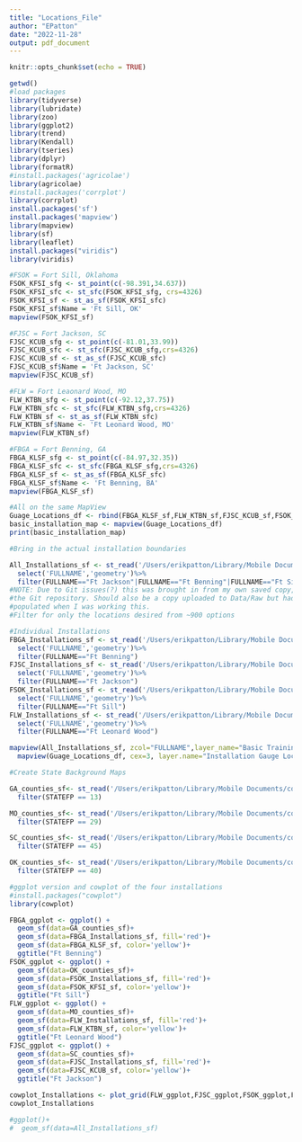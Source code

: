 ```yaml
---
title: "Locations_File"
author: "EPatton"
date: "2022-11-28"
output: pdf_document
---
```

```r
knitr::opts_chunk$set(echo = TRUE)
```

```r
getwd()
#load packages
library(tidyverse)
library(lubridate)
library(zoo)
library(ggplot2)
library(trend)
library(Kendall)
library(tseries)
library(dplyr)
library(formatR)
#install.packages('agricolae')
library(agricolae)
#install.packages('corrplot')
library(corrplot)
install.packages('sf')
install.packages('mapview')
library(mapview)
library(sf)
library(leaflet)
install.packages("viridis")
library(viridis)
```
```r
#FSOK = Fort Sill, Oklahoma
FSOK_KFSI_sfg <- st_point(c(-98.391,34.637))
FSOK_KFSI_sfc <- st_sfc(FSOK_KFSI_sfg, crs=4326)
FSOK_KFSI_sf <- st_as_sf(FSOK_KFSI_sfc)
FSOK_KFSI_sf$Name = 'Ft Sill, OK'
mapview(FSOK_KFSI_sf)

#FJSC = Fort Jackson, SC
FJSC_KCUB_sfg <- st_point(c(-81.01,33.99))
FJSC_KCUB_sfc <- st_sfc(FJSC_KCUB_sfg,crs=4326)
FJSC_KCUB_sf <- st_as_sf(FJSC_KCUB_sfc)
FJSC_KCUB_sf$Name = 'Ft Jackson, SC'
mapview(FJSC_KCUB_sf)

#FLW = Fort Leaonard Wood, MO
FLW_KTBN_sfg <- st_point(c(-92.12,37.75))
FLW_KTBN_sfc <- st_sfc(FLW_KTBN_sfg,crs=4326)
FLW_KTBN_sf <- st_as_sf(FLW_KTBN_sfc)
FLW_KTBN_sf$Name <- 'Ft Leonard Wood, MO'
mapview(FLW_KTBN_sf)

#FBGA = Fort Benning, GA
FBGA_KLSF_sfg <- st_point(c(-84.97,32.35))
FBGA_KLSF_sfc <- st_sfc(FBGA_KLSF_sfg,crs=4326)
FBGA_KLSF_sf <- st_as_sf(FBGA_KLSF_sfc)
FBGA_KLSF_sf$Name <- 'Ft Benning, BA'
mapview(FBGA_KLSF_sf)

#All on the same MapView
Guage_Locations_df <- rbind(FBGA_KLSF_sf,FLW_KTBN_sf,FJSC_KCUB_sf,FSOK_KFSI_sf)
basic_installation_map <- mapview(Guage_Locations_df)
print(basic_installation_map)
```

```r
#Bring in the actual installation boundaries

All_Installations_sf <- st_read('/Users/erikpatton/Library/Mobile Documents/com~apple~CloudDocs/Duke/Data_Dissertation/Map Data/tl_2019_us_mil/tl_2019_us_mil.shp')%>%
  select('FULLNAME','geometry')%>%
  filter(FULLNAME=="Ft Jackson"|FULLNAME=="Ft Benning"|FULLNAME=="Ft Sill"|FULLNAME=="Ft Leonard Wood")
#NOTE: Due to Git issues(?) this was brought in from my own saved copy, not from 
#the Git repository. Should also be a copy uploaded to Data/Raw but had not
#populated when I was working this.
#Filter for only the locations desired from ~900 options

#Individual Installations
FBGA_Installations_sf <- st_read('/Users/erikpatton/Library/Mobile Documents/com~apple~CloudDocs/Duke/Data_Dissertation/Map Data/tl_2019_us_mil/tl_2019_us_mil.shp')%>%
  select('FULLNAME','geometry')%>%
  filter(FULLNAME=="Ft Benning")
FJSC_Installations_sf <- st_read('/Users/erikpatton/Library/Mobile Documents/com~apple~CloudDocs/Duke/Data_Dissertation/Map Data/tl_2019_us_mil/tl_2019_us_mil.shp')%>%
  select('FULLNAME','geometry')%>%
  filter(FULLNAME=="Ft Jackson")
FSOK_Installations_sf <- st_read('/Users/erikpatton/Library/Mobile Documents/com~apple~CloudDocs/Duke/Data_Dissertation/Map Data/tl_2019_us_mil/tl_2019_us_mil.shp')%>%
  select('FULLNAME','geometry')%>%
  filter(FULLNAME=="Ft Sill")
FLW_Installations_sf <- st_read('/Users/erikpatton/Library/Mobile Documents/com~apple~CloudDocs/Duke/Data_Dissertation/Map Data/tl_2019_us_mil/tl_2019_us_mil.shp')%>%
  select('FULLNAME','geometry')%>%
  filter(FULLNAME=="Ft Leonard Wood")

mapview(All_Installations_sf, zcol="FULLNAME",layer_name="Basic Training Installations",alpha=1,legend=FALSE)+
  mapview(Guage_Locations_df, cex=3, layer.name="Installation Gauge Locations")
```
```r
#Create State Background Maps

GA_counties_sf<- st_read('/Users/erikpatton/Library/Mobile Documents/com~apple~CloudDocs/R Files/Patton_Guimond_ENV872_Final_Project/Data/Raw Data/cb_2018_us_county_20m') %>% 
  filter(STATEFP == 13) 

MO_counties_sf<- st_read('/Users/erikpatton/Library/Mobile Documents/com~apple~CloudDocs/R Files/Patton_Guimond_ENV872_Final_Project/Data/Raw Data/cb_2018_us_county_20m') %>% 
  filter(STATEFP == 29) 

SC_counties_sf<- st_read('/Users/erikpatton/Library/Mobile Documents/com~apple~CloudDocs/R Files/Patton_Guimond_ENV872_Final_Project/Data/Raw Data/cb_2018_us_county_20m') %>% 
  filter(STATEFP == 45) 

OK_counties_sf<- st_read('/Users/erikpatton/Library/Mobile Documents/com~apple~CloudDocs/R Files/Patton_Guimond_ENV872_Final_Project/Data/Raw Data/cb_2018_us_county_20m') %>% 
  filter(STATEFP == 40) 
```

```r
#ggplot version and cowplot of the four installations
#install.packages("cowplot")
library(cowplot)

FBGA_ggplot <- ggplot() + 
  geom_sf(data=GA_counties_sf)+
  geom_sf(data=FBGA_Installations_sf, fill='red')+
  geom_sf(data=FBGA_KLSF_sf, color='yellow')+
  ggtitle("Ft Benning")
FSOK_ggplot <- ggplot() + 
  geom_sf(data=OK_counties_sf)+
  geom_sf(data=FSOK_Installations_sf, fill='red')+
  geom_sf(data=FSOK_KFSI_sf, color='yellow')+
  ggtitle("Ft Sill")
FLW_ggplot <- ggplot() + 
  geom_sf(data=MO_counties_sf)+
  geom_sf(data=FLW_Installations_sf, fill='red')+
  geom_sf(data=FLW_KTBN_sf, color='yellow')+
  ggtitle("Ft Leonard Wood")
FJSC_ggplot <- ggplot() + 
  geom_sf(data=SC_counties_sf)+
  geom_sf(data=FJSC_Installations_sf, fill='red')+
  geom_sf(data=FJSC_KCUB_sf, color='yellow')+
  ggtitle("Ft Jackson")

cowplot_Installations <- plot_grid(FLW_ggplot,FJSC_ggplot,FSOK_ggplot,FBGA_ggplot, nrow = 2)
cowplot_Installations

#ggplot()+
#  geom_sf(data=All_Installations_sf)
```

